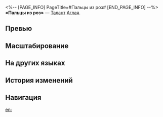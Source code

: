 <%-- [PAGE_INFO]
PageTitle=#Пальцы из роз#
[END_PAGE_INFO] --%>
{{Навык Инфобокс
|Название         = Пальцы из роз
|Изображение      = Навык Пальцы из роз.png
|Персонаж         = Аглая
|Тип              = Талант
|Тэг              = Усиление
|УронСтойк        = 
|ЭнергияГен       = 10
|Энергия          = 
|Длительность     = 
|Описание         = Изначально скорость духа памяти Швеи равна 35% от скорости Аглаи, а её макс. НР равно {{Цвет|Выделенный|44%—70,4%}} от макс. НР Аглаи плюс {{Цвет|Выделенный|180—828}} ед. Пока Швея находится на поле боя, атаки Аглаи накладывают на цель статус Связующая нить. После атаки противника со статусом Связующая нить наносит ему <u>доп. электрический урон</u>, равный {{Цвет|Выделенный|12%—33,6%}} от силы атаки Аглаи. Этот статус остаётся только на последнем противнике, на которого он был наложен.
|Свойство1        = 
|Масштабирование1 = 
}}
'''«Пальцы из роз»''' — [[Талант]] [[Аглая]].

==Превью==
{{Превью
|Файл = Пальцы из роз Превью
}}

==Масштабирование==
{{Масштабирование навыка
|12%;13.8%;15.6%;17.4%;19.2%;21%;23.25%;25.5%;27.75%;30%;31.8%;33.6%;35.4%;37.2%;39%
|44%;46.75%;49.5%;52.25%;55%;57.2%;59.4%;61.6%;63.8%;66%;68.2%;70.4%;72.6%;74.8%;77%
|18000%;24750%;31500%;38250%;45000%;50400%;55800%;61200%;66600%;72000%;77400%;82800%;88200%;93600%;99000%
}}

==На других языках==
{{На других языках
|en   = Rosy-Fingered
|zhs  = 金玫之指
|zht  = 金玫之指
|ja   = {{Rubi|薔薇色|ばらいろ}}の{{Rubi|指先|ゆびさき}}
|ko   = 황금 장미의 손가락
|es   = Dedos de rosa
|fr   = Doigts de la rose dorée
|ru   = Пальцы из роз
|th   = Rosy-Fingered
|vi   = Ngón Tay Hoa Hồng Vàng
|de   = Finger der Goldenen Rose
|id   = Rosy-Fingered
|pt   = Dedo da Rosa Dourada
}}

==История изменений==
{{История изменений|3.5}}

==Навигация==
{{Навык Навбокс|Аглая}}

[[en:]]